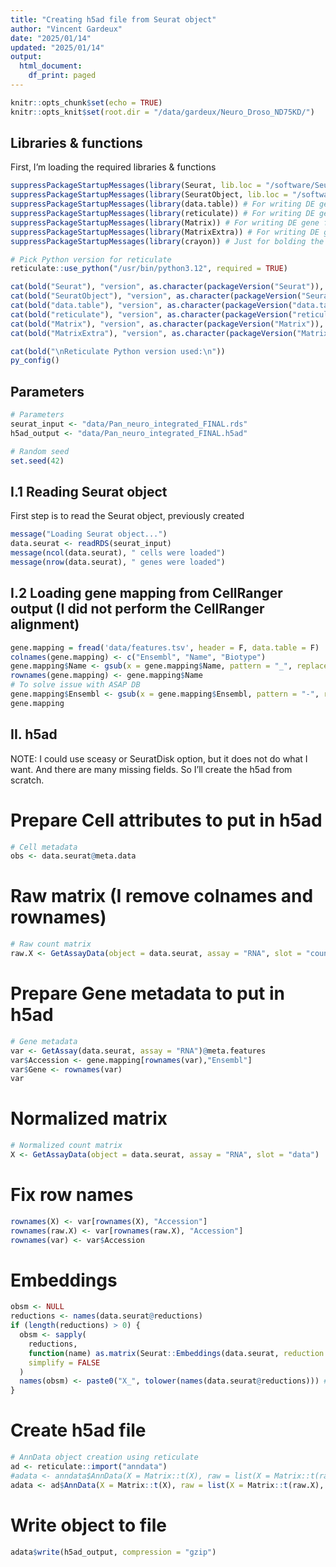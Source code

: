 ```yaml
---
title: "Creating h5ad file from Seurat object"
author: "Vincent Gardeux"
date: "2025/01/14"
updated: "2025/01/14"
output:
  html_document:
    df_print: paged
---
```

  
```r
knitr::opts_chunk$set(echo = TRUE)
knitr::opts_knit$set(root.dir = "/data/gardeux/Neuro_Droso_ND75KD/")
```

## Libraries & functions

First, I'm loading the required libraries & functions

```r
suppressPackageStartupMessages(library(Seurat, lib.loc = "/software/Seuratv4/lib/")) # Seurat v4.4.0, library for single-cell analysis
suppressPackageStartupMessages(library(SeuratObject, lib.loc = "/software/Seuratv4/lib/")) # For compatibility purpose
suppressPackageStartupMessages(library(data.table)) # For writing DE gene file
suppressPackageStartupMessages(library(reticulate)) # For writing DE gene file
suppressPackageStartupMessages(library(Matrix)) # For writing DE gene file
suppressPackageStartupMessages(library(MatrixExtra)) # For writing DE gene file
suppressPackageStartupMessages(library(crayon)) # Just for bolding the console output :D

# Pick Python version for reticulate
reticulate::use_python("/usr/bin/python3.12", required = TRUE)

cat(bold("Seurat"), "version", as.character(packageVersion("Seurat")), "\n")
cat(bold("SeuratObject"), "version", as.character(packageVersion("SeuratObject")), "\n")
cat(bold("data.table"), "version", as.character(packageVersion("data.table")), "\n")
cat(bold("reticulate"), "version", as.character(packageVersion("reticulate")), "\n")
cat(bold("Matrix"), "version", as.character(packageVersion("Matrix")), "\n")
cat(bold("MatrixExtra"), "version", as.character(packageVersion("MatrixExtra")), "\n")

cat(bold("\nReticulate Python version used:\n"))
py_config()
```

## Parameters

```r
# Parameters
seurat_input <- "data/Pan_neuro_integrated_FINAL.rds"
h5ad_output <- "data/Pan_neuro_integrated_FINAL.h5ad"

# Random seed
set.seed(42)
```

## I.1 Reading Seurat object

First step is to read the Seurat object, previously created

```r
message("Loading Seurat object...")
data.seurat <- readRDS(seurat_input)
message(ncol(data.seurat), " cells were loaded")
message(nrow(data.seurat), " genes were loaded")
```

## I.2 Loading gene mapping from CellRanger output (I did not perform the CellRanger alignment)

```r
gene.mapping = fread('data/features.tsv', header = F, data.table = F)
colnames(gene.mapping) <- c("Ensembl", "Name", "Biotype")
gene.mapping$Name <- gsub(x = gene.mapping$Name, pattern = "_", replacement = "-")
rownames(gene.mapping) <- gene.mapping$Name
# To solve issue with ASAP DB
gene.mapping$Ensembl <- gsub(x = gene.mapping$Ensembl, pattern = "-", replacement = "_")
gene.mapping
```

## II. h5ad

NOTE: I could use sceasy or SeuratDisk option, but it does not do what I want. And there are many missing fields. So I'll create the h5ad from scratch.

# Prepare Cell attributes to put in h5ad

```r
# Cell metadata
obs <- data.seurat@meta.data
```

# Raw matrix (I remove colnames and rownames)

```r
# Raw count matrix
raw.X <- GetAssayData(object = data.seurat, assay = "RNA", slot = "counts")
```

# Prepare Gene metadata to put in h5ad

```r
# Gene metadata
var <- GetAssay(data.seurat, assay = "RNA")@meta.features
var$Accession <- gene.mapping[rownames(var),"Ensembl"]
var$Gene <- rownames(var)
var
```

# Normalized matrix

```r
# Normalized count matrix
X <- GetAssayData(object = data.seurat, assay = "RNA", slot = "data")
```

# Fix row names
```r
rownames(X) <- var[rownames(X), "Accession"]
rownames(raw.X) <- var[rownames(raw.X), "Accession"]
rownames(var) <- var$Accession
```

# Embeddings

```r
obsm <- NULL
reductions <- names(data.seurat@reductions)
if (length(reductions) > 0) {
  obsm <- sapply(
    reductions,
    function(name) as.matrix(Seurat::Embeddings(data.seurat, reduction = name)),
    simplify = FALSE
  )
  names(obsm) <- paste0("X_", tolower(names(data.seurat@reductions))) # More compatible with usual format
}
```

# Create h5ad file

```r
# AnnData object creation using reticulate
ad <- reticulate::import("anndata")
#adata <- anndata$AnnData(X = Matrix::t(X), raw = list(X = Matrix::t(raw.X)), obs = obs, var = var, obsm = obsm)
adata <- ad$AnnData(X = Matrix::t(X), raw = list(X = Matrix::t(raw.X), var = var), obs = obs, var = var, obsm = obsm)
```

# Write object to file

```r
adata$write(h5ad_output, compression = "gzip")
```
